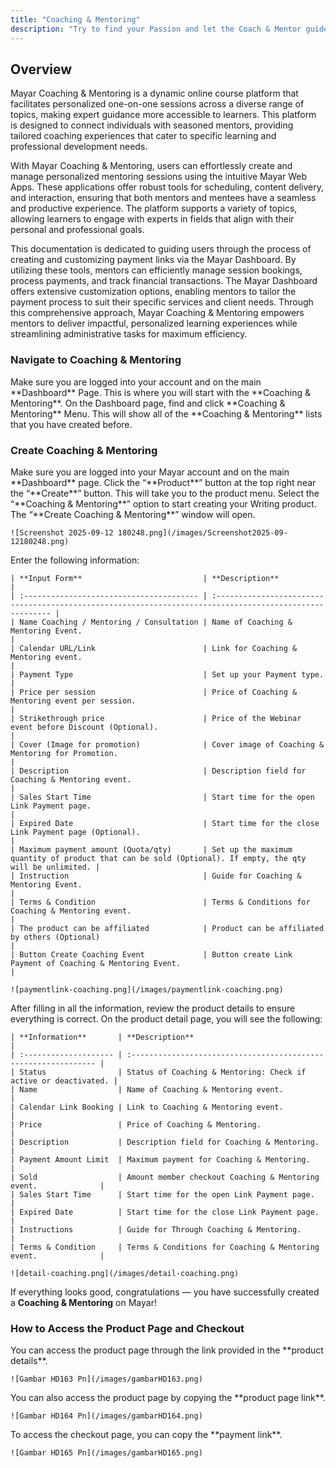 ```yaml
---
title: "Coaching & Mentoring"
description: "Try to find your Passion and let the Coach & Mentor guide your Passion!"
---
```


## Overview

Mayar Coaching & Mentoring is a dynamic online course platform that facilitates personalized one-on-one sessions across a diverse range of topics, making expert guidance more accessible to learners. This platform is designed to connect individuals with seasoned mentors, providing tailored coaching experiences that cater to specific learning and professional development needs.

With Mayar Coaching & Mentoring, users can effortlessly create and manage personalized mentoring sessions using the intuitive Mayar Web Apps. These applications offer robust tools for scheduling, content delivery, and interaction, ensuring that both mentors and mentees have a seamless and productive experience. The platform supports a variety of topics, allowing learners to engage with experts in fields that align with their personal and professional goals.

This documentation is dedicated to guiding users through the process of creating and customizing payment links via the Mayar Dashboard. By utilizing these tools, mentors can efficiently manage session bookings, process payments, and track financial transactions. The Mayar Dashboard offers extensive customization options, enabling mentors to tailor the payment process to suit their specific services and client needs. Through this comprehensive approach, Mayar Coaching & Mentoring empowers mentors to deliver impactful, personalized learning experiences while streamlining administrative tasks for maximum efficiency.

### Navigate to Coaching & Mentoring

<Steps>
  <Step title="Log in to your Mayar Dashboard">
    Make sure you are logged into your account and on the main **Dashboard** Page. This is where you will start with the **Coaching & Mentoring**.
  </Step>
  <Step title="From the Sidebar menu, click on Coaching & Mentoring">
    On the Dashboard page, find and click **Coaching & Mentoring** Menu. This will show all of the **Coaching & Mentoring** lists that you have created before.
  </Step>
</Steps>

### Create Coaching & Mentoring

<Steps>
  <Step title="Go to Dashboard">
    Make sure you are logged into your Mayar account and on the main **Dashboard** page.
  </Step>
  <Step title="Access the Product Menu">
    Click the “**Product**” button at the top right near the “**Create**” button. This will take you to the product menu.
  </Step>
  <Step title="Choose Product Type">
    Select the “**Coaching & Mentoring**” option to start creating your Writing product. The “**Create Coaching & Mentoring**” window will open.

    ![Screenshot 2025-09-12 180248.png](/images/Screenshot2025-09-12180248.png)
  </Step>
  <Step title="Fill in Product Details">
    Enter the following information:

    | **Input Form**                           | **Description**                                                                                          |
    | :--------------------------------------- | :------------------------------------------------------------------------------------------------------- |
    | Name Coaching / Mentoring / Consultation | Name of Coaching & Mentoring Event.                                                                      |
    | Calendar URL/Link                        | Link for Coaching & Mentoring event.                                                                     |
    | Payment Type                             | Set up your Payment type.                                                                                |
    | Price per session                        | Price of Coaching & Mentoring event per session.                                                         |
    | Strikethrough price                      | Price of the Webinar event before Discount (Optional).                                                   |
    | Cover (Image for promotion)              | Cover image of Coaching & Mentoring for Promotion.                                                       |
    | Description                              | Description field for Coaching & Mentoring event.                                                        |
    | Sales Start Time                         | Start time for the open Link Payment page.                                                               |
    | Expired Date                             | Start time for the close Link Payment page (Optional).                                                   |
    | Maximum payment amount (Quota/qty)       | Set up the maximum quantity of product that can be sold (Optional). If empty, the qty will be unlimited. |
    | Instruction                              | Guide for Coaching & Mentoring Event.                                                                    |
    | Terms & Condition                        | Terms & Conditions for Coaching & Mentoring event.                                                       |
    | The product can be affiliated            | Product can be affiliated by others (Optional)                                                           |
    | Button Create Coaching Event             | Button create Link Payment of Coaching & Mentoring Event.                                                |

    ![paymentlink-coaching.png](/images/paymentlink-coaching.png)
  </Step>
  <Step title="Review and Finish">
    After filling in all the information, review the product details to ensure everything is correct. On the product detail page, you will see the following:

    | **Information**       | **Description**                                                 |
    | :-------------------- | :-------------------------------------------------------------- |
    | Status                | Status of Coaching & Mentoring: Check if active or deactivated. |
    | Name                  | Name of Coaching & Mentoring event.                             |
    | Calendar Link Booking | Link to Coaching & Mentoring event.                             |
    | Price                 | Price of Coaching & Mentoring.                                  |
    | Description           | Description field for Coaching & Mentoring.                     |
    | Payment Amount Limit  | Maximum payment for Coaching & Mentoring.                       |
    | Sold                  | Amount member checkout Coaching & Mentoring event.              |
    | Sales Start Time      | Start time for the open Link Payment page.                      |
    | Expired Date          | Start time for the close Link Payment page.                     |
    | Instructions          | Guide for Through Coaching & Mentoring.                         |
    | Terms & Condition     | Terms & Conditions for Coaching & Mentoring event.              |

    ![detail-coaching.png](/images/detail-coaching.png)
  </Step>
</Steps>

If everything looks good, congratulations — you have successfully created a **Coaching & Mentoring** on Mayar!

### How to Access the Product Page and Checkout

<Steps>
  <Step title="Access Product Page">
    You can access the product page through the link provided in the **product details**.

    ![Gambar HD163 Pn](/images/gambarHD163.png)
  </Step>
  <Step title="Copy Product Page Link">
    You can also access the product page by copying the **product page link**.

    ![Gambar HD164 Pn](/images/gambarHD164.png)
  </Step>
  <Step title="Access Checkout Page">
    To access the checkout page, you can copy the **payment link**.

    ![Gambar HD165 Pn](/images/gambarHD165.png)
  </Step>
</Steps>